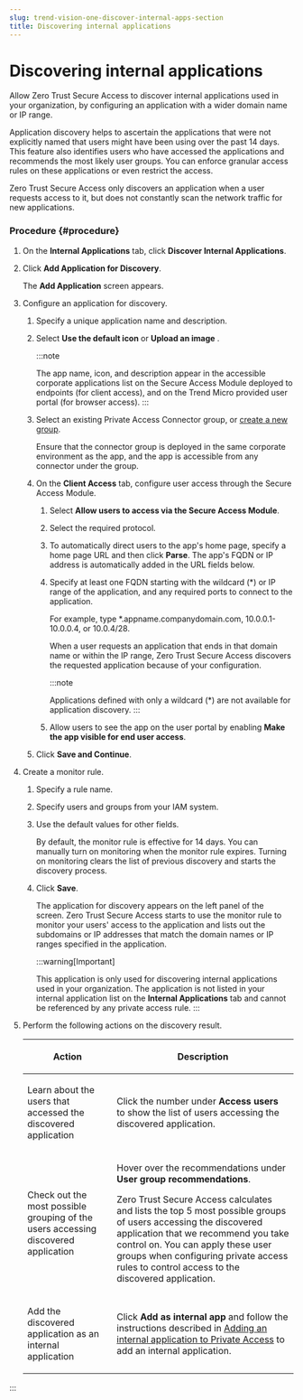 ```yaml
---
slug: trend-vision-one-discover-internal-apps-section
title: Discovering internal applications
---
```

# Discovering internal applications

Allow Zero Trust Secure Access to discover internal applications used in your organization, by configuring an application with a wider domain name or IP range.

Application discovery helps to ascertain the applications that were not explicitly named that users might have been using over the past 14 days. This feature also identifies users who have accessed the applications and recommends the most likely user groups. You can enforce granular access rules on these applications or even restrict the access.

Zero Trust Secure Access only discovers an application when a user requests access to it, but does not constantly scan the network traffic for new applications.

### Procedure {#procedure}

1.  On the **Internal Applications** tab, click **Discover Internal Applications**.

2.  Click **Add Application for Discovery**.

    The **Add Application** screen appears.

3.  Configure an application for discovery.

    1.  Specify a unique application name and description.

    2.  Select **Use the default icon** or **Upload an image** .

        :::note

        The app name, icon, and description appear in the accessible corporate applications list on the Secure Access Module deployed to endpoints (for client access), and on the Trend Micro provided user portal (for browser access).
        :::

    3.  Select an existing Private Access Connector group, or [create a new group](private-access-connector-config.mdx).

        Ensure that the connector group is deployed in the same corporate environment as the app, and the app is accessible from any connector under the group.

    4.  On the **Client Access** tab, configure user access through the Secure Access Module.

        1.  Select **Allow users to access via the Secure Access Module**.

        2.  Select the required protocol.

        3.  To automatically direct users to the app's home page, specify a home page URL and then click **Parse**. The app's FQDN or IP address is automatically added in the URL fields below.

        4.  Specify at least one FQDN starting with the wildcard (\*) or IP range of the application, and any required ports to connect to the application.

            For example, type \*.appname.companydomain.com, 10.0.0.1-10.0.0.4, or 10.0.4/28.

            When a user requests an application that ends in that domain name or within the IP range, Zero Trust Secure Access discovers the requested application because of your configuration.

            :::note

            Applications defined with only a wildcard (\*) are not available for application discovery.
            :::

        5.  Allow users to see the app on the user portal by enabling **Make the app visible for end user access**.

    5.  Click **Save and Continue**.

4.  Create a monitor rule.

    1.  Specify a rule name.

    2.  Specify users and groups from your IAM system.

    3.  Use the default values for other fields.

        By default, the monitor rule is effective for 14 days. You can manually turn on monitoring when the monitor rule expires. Turning on monitoring clears the list of previous discovery and starts the discovery process.

    4.  Click **Save**.

        The application for discovery appears on the left panel of the screen. Zero Trust Secure Access starts to use the monitor rule to monitor your users' access to the application and lists out the subdomains or IP addresses that match the domain names or IP ranges specified in the application.

        :::warning[Important]

        This application is only used for discovering internal applications used in your organization. The application is not listed in your internal application list on the **Internal Applications** tab and cannot be referenced by any private access rule.
        :::

5.  Perform the following actions on the discovery result.

    <table>
    <colgroup>
    <col style="width: 33%" />
    <col style="width: 67%" />
    </colgroup>
    <thead>
    <tr>
    <th><p>Action</p></th>
    <th><p>Description</p></th>
    </tr>
    </thead>
    <tbody>
    <tr>
    <td><p>Learn about the users that accessed the discovered application</p></td>
    <td><p>Click the number under <strong>Access users</strong> to show the list of users accessing the discovered application.</p></td>
    </tr>
    <tr>
    <td><p>Check out the most possible grouping of the users accessing discovered application</p></td>
    <td><p>Hover over the recommendations under <strong>User group recommendations</strong>.</p>
    <p>Zero Trust Secure Access calculates and lists the top 5 most possible groups of users accessing the discovered application that we recommend you take control on. You can apply these user groups when configuring private access rules to control access to the discovered application.</p></td>
    </tr>
    <tr>
    <td><p>Add the discovered application as an internal application</p></td>
    <td><p>Click <strong>Add as internal app</strong> and follow the instructions described in <a href="trend-vision-one-add-internal-application-pac">Adding an internal application to Private Access</a> to add an internal application.</p></td>
    </tr>
    </tbody>
    </table>
:::

